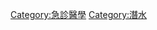{{Catnav|頁面分類|人类社会|生活|医学|急診醫學}}

{{catmore}}


[[Category:急診醫學|Category:急診醫學]]
[[Category:潛水|Category:潛水]]